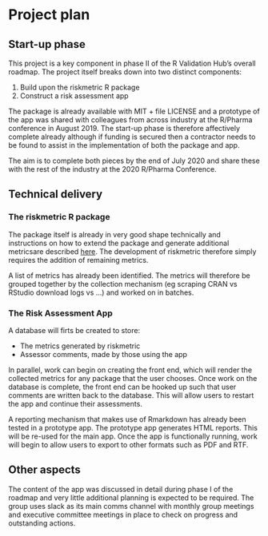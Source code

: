 # Project plan

## Start-up phase
<!--
Covering the planning phase, this section should provide a relatively detailed plan of how work will start on the project. This section is important because projects need to get up and running quickly.


 - [ ] Setting up collaboration platform inc. code for contributors etc.
 - [ ] Licence decisions
 - [ ] Reporting framework
-->
This project is a key component in phase II of the R Validation Hub's overall roadmap.  The project itself breaks down into two distinct components:

1. Build upon the riskmetric R package
2. Construct a risk assessment app

The package is already available with MIT + file LICENSE and a prototype of the app was shared with colleagues from across industry at the R/Pharma conference in August 2019.  The start-up phase is therefore affectively complete already although if funding is secured then a contractor needs to be found to assist in the implementation of both the package and app.

The aim is to complete both pieces by the end of July 2020 and share these with the rest of the industry at the 2020 R/Pharma Conference.

## Technical delivery
<!--
Covering the actual delivery of the project this section should provide at least a high-level the implementation. 

Including target dates is really important as you need to be committed and the ISC need to have a means of tracking delivery
-->
### The riskmetric R package

The package itself is already in very good shape technically and instructions on how to extend the package and generate additional metricsare described [here](https://pharmar.github.io/riskmetric/articles/extending-riskmetric.html).  The development of riskmetric therefore simply requires the addition of remaining metrics.  

A list of metrics has already been identified.  The metrics will therefore be grouped together by the collection mechanism (eg scraping CRAN vs RStudio download logs vs ...) and worked on in batches.

### The Risk Assessment App

A database will firts be created to store: 

* The metrics generated by riskmetric
* Assessor comments, made by those using the app

In parallel, work can begin on creating the front end, which will render the collected metrics for any package that the user chooses.  Once work on the database is complete, the front end can be hooked up such that user comments are written back to the database.  This will allow users to restart the app and continue their assessments.

A reporting mechanism that makes use of Rmarkdown has already been tested in a prototype app.  The prototype app generates HTML reports.  This will be re-used for the main app.  Once the app is functionally running, work will begin to allow users to export to other formats such as PDF and RTF.

## Other aspects
<!--
Covering non-technical activities like on-going publicity, paper preparation, discussion groups etc. that might be required to facilitate successful delivery of the project.

 - [ ] Announcement post
 - [ ] Delivery blog post
 - [ ] Twitter
 - [ ] UseR!
 - [ ] ISC meetings
-->
The content of the app was discussed in detail during phase I of the roadmap and very little additional planning is expected to be required.  The group uses slack as its main comms channel with monthly group meetings and executive committee meetings in place to check on progress and outstanding actions.

